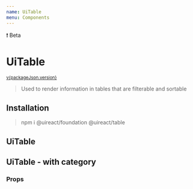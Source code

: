 ```yaml
---
name: UiTable
menu: Components
---
```





<UiBadge category="warning">❗️ Beta</UiBadge>

# UiTable

<sup>
  <a href="https://github.com/inavac182/ui-react/blob/main/packages/COMPONENT-NAME/" target="_blank">
    v{packageJson.version}
  </a>
</sup>

> Used to render information in tables that are filterable and sortable

## Installation

> npm i @uireact/foundation @uireact/table

## UiTable

<Playground>
  <UiTable
    data={{
      headings: ['id', 'Summary', 'Price'],
      fields: [
        ['1', 'item 1', '$10'],
        ['3', 'item 2', '$20'],
        ['3', 'item 3', '$30'],
      ],
    }}
  />
</Playground>

## UiTable - with category

<Playground>
  <UiTable
    data={{
      headings: ['id', 'Summary', 'Price'],
      fields: [['1', 'item 1', '$10']],
    }}
    category="tertiary"
  />
</Playground>

### Props

<Props of={UiTable} />
